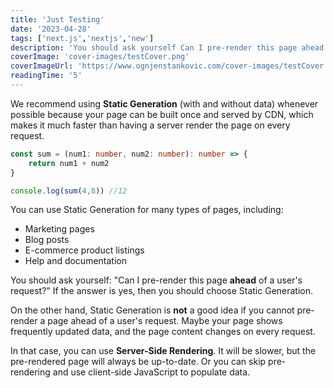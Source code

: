 ---
title: 'Just Testing'
date: '2023-04-28'
tags: ['next.js','nextjs','new']
description: 'You should ask yourself Can I pre-render this page ahead of a users request? If the answer is yes then you should..'
coverImage: 'cover-images/testCover.png'
coverImageUrl: 'https://www.ognjenstankovic.com/cover-images/testCover.png'
readingTime: '5'
---

We recommend using **Static Generation** (with and without data) whenever possible because your page can be built once and served by CDN, which makes it much faster than having a server render the page on every request.

```ts
const sum = (num1: number, num2: number): number => {
    return num1 + num2
}

console.log(sum(4,8)) //12
```

You can use Static Generation for many types of pages, including:

- Marketing pages
- Blog posts
- E-commerce product listings
- Help and documentation

You should ask yourself: "Can I pre-render this page **ahead** of a user's request?" If the answer is yes, then you should choose Static Generation.

On the other hand, Static Generation is **not** a good idea if you cannot pre-render a page ahead of a user's request. Maybe your page shows frequently updated data, and the page content changes on every request.

In that case, you can use **Server-Side Rendering**. It will be slower, but the pre-rendered page will always be up-to-date. Or you can skip pre-rendering and use client-side JavaScript to populate data.
